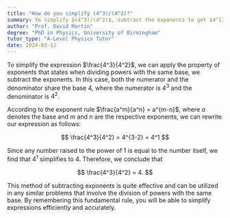 ```yaml
---
title: "How do you simplify (4^3)/(4^2)?"
summary: To simplify $(4^3)/(4^2)$, subtract the exponents to get $4^{3-2} = 4^1 = 4$.
author: "Prof. David Martin"
degree: "PhD in Physics, University of Birmingham"
tutor_type: "A-Level Physics Tutor"
date: 2024-03-12
---
```


To simplify the expression $\frac{4^3}{4^2}$, we can apply the property of exponents that states when dividing powers with the same base, we subtract the exponents. In this case, both the numerator and the denominator share the base $4$, where the numerator is $4^3$ and the denominator is $4^2$.

According to the exponent rule $\frac{a^m}{a^n} = a^{m-n}$, where $a$ denotes the base and $m$ and $n$ are the respective exponents, we can rewrite our expression as follows:

$$
\frac{4^3}{4^2} = 4^{3-2} = 4^1
$$

Since any number raised to the power of $1$ is equal to the number itself, we find that $4^1$ simplifies to $4$. Therefore, we conclude that 

$$
\frac{4^3}{4^2} = 4.
$$

This method of subtracting exponents is quite effective and can be utilized in any similar problems that involve the division of powers with the same base. By remembering this fundamental rule, you will be able to simplify expressions efficiently and accurately.
    